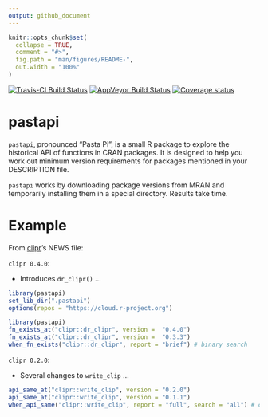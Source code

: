 ```yaml
---
output: github_document
---
```


<!-- README.md is generated from README.Rmd. Please edit that file -->

```r
knitr::opts_chunk$set(
  collapse = TRUE,
  comment = "#>",
  fig.path = "man/figures/README-",
  out.width = "100%"
)
```


[![Travis-CI Build Status](https://travis-ci.org/hughjonesd/pastapi.svg?branch=master)](https://travis-ci.org/hughjonesd/pastapi)
[![AppVeyor Build Status](https://ci.appveyor.com/api/projects/status/github/hughjonesd/pastapi?branch=master&svg=true)](https://ci.appveyor.com/project/hughjonesd/pastapi)
[![Coverage status](https://codecov.io/gh/hughjonesd/pastapi/branch/master/graph/badge.svg)](https://codecov.io/github/hughjonesd/pastapi?branch=master)

# pastapi

`pastapi`, pronounced "Pasta Pi", is a small R package to explore the historical API of functions in CRAN packages.
It is designed to help you work out minimum version requirements for packages mentioned in your DESCRIPTION file.

`pastapi` works by downloading package versions from MRAN and temporarily installing them in a special directory. Results take time.

# Example

From [clipr](https://github.com/mdlincoln/clipr/)'s NEWS file:

`clipr 0.4.0`:

* Introduces `dr_clipr()` ...

```r
library(pastapi)
set_lib_dir(".pastapi")
options(repos = "https://cloud.r-project.org")
```

```r
library(pastapi)
fn_exists_at("clipr::dr_clipr", version =  "0.4.0")
fn_exists_at("clipr::dr_clipr", version =  "0.3.3")
when_fn_exists("clipr::dr_clipr", report = "brief") # binary search
```

`clipr 0.2.0`:

* Several changes to `write_clip` ...

```r

api_same_at("clipr::write_clip", version = "0.2.0")
api_same_at("clipr::write_clip", version = "0.1.1")
when_api_same("clipr::write_clip", report = "full", search = "all") # check all versions
```
